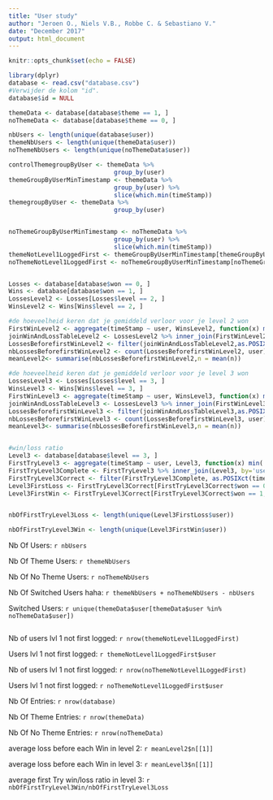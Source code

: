 ```yaml
---
title: "User study"
author: "Jeroen O., Niels V.B., Robbe C. & Sebastiano V."
date: "December 2017"
output: html_document
---
```


```r
knitr::opts_chunk$set(echo = FALSE)
```

```r
library(dplyr)
database <- read.csv("database.csv")
#Verwijder de kolom "id".
database$id = NULL

themeData <- database[database$theme == 1, ]
noThemeData <- database[database$theme == 0, ]

nbUsers <- length(unique(database$user))
themeNbUsers <- length(unique(themeData$user))
noThemeNbUsers <- length(unique(noThemeData$user))

controlThemegroupByUser <- themeData %>% 
                             group_by(user)
themeGroupByUserMinTimestamp <- themeData %>% 
                             group_by(user) %>% 
                             slice(which.min(timeStamp))
themegroupByUser <- themeData %>% 
                             group_by(user)


noThemeGroupByUserMinTimestamp <- noThemeData %>% 
                             group_by(user) %>% 
                             slice(which.min(timeStamp))
themeNotLevel1LoggedFirst <- themeGroupByUserMinTimestamp[themeGroupByUserMinTimestamp$level != 1, ]
noThemeNotLevel1LoggedFirst <- noThemeGroupByUserMinTimestamp[noThemeGroupByUserMinTimestamp$level != 1, ]


Losses <- database[database$won == 0, ]
Wins <- database[database$won == 1, ]
LossesLevel2 <- Losses[Losses$level == 2, ]
WinsLevel2 <- Wins[Wins$level == 2, ]

#de hoeveelheid keren dat je gemiddeld verloor voor je level 2 won
FirstWinLevel2 <- aggregate(timeStamp ~ user, WinsLevel2, function(x) min( as.POSIXct(x)))
joinWinAndLossTableLevel2 <- LossesLevel2 %>% inner_join(FirstWinLevel2, by='user')
LossesBeforefirstWinLevel2 <- filter(joinWinAndLossTableLevel2,as.POSIXct(timeStamp.x) < as.POSIXct(timeStamp.y))
nbLossesBeforefirstWinLevel2 <- count(LossesBeforefirstWinLevel2, user)
meanLevel2<- summarise(nbLossesBeforefirstWinLevel2,n = mean(n))

#de hoeveelheid keren dat je gemiddeld verloor voor je level 3 won
LossesLevel3 <- Losses[Losses$level == 3, ]
WinsLevel3 <- Wins[Wins$level == 3, ]
FirstWinLevel3 <- aggregate(timeStamp ~ user, WinsLevel3, function(x) min( as.POSIXct(x)))
joinWinAndLossTableLevel3 <- LossesLevel3 %>% inner_join(FirstWinLevel3, by='user')
LossesBeforefirstWinLevel3 <- filter(joinWinAndLossTableLevel3,as.POSIXct(timeStamp.x) < as.POSIXct(timeStamp.y))
nbLossesBeforefirstWinLevel3 <- count(LossesBeforefirstWinLevel3, user)
meanLevel3<- summarise(nbLossesBeforefirstWinLevel3,n = mean(n))


#win/loss ratio
Level3 <- database[database$level == 3, ]
FirstTryLevel3 <- aggregate(timeStamp ~ user, Level3, function(x) min( as.POSIXct(x)))
FirstTryLevel3Complete <- FirstTryLevel3 %>% inner_join(Level3, by='user')
FirstTryLevel3Correct <- filter(FirstTryLevel3Complete, as.POSIXct(timeStamp.x) == as.POSIXct(timeStamp.y))
Level3FirstLoss <- FirstTryLevel3Correct[FirstTryLevel3Correct$won == 0, ]
Level3FirstWin <- FirstTryLevel3Correct[FirstTryLevel3Correct$won == 1, ]


nbOfFirstTryLevel3Loss <- length(unique(Level3FirstLoss$user))

nbOfFirstTryLevel3Win <- length(unique(Level3FirstWin$user))
```
Nb Of Users: `r nbUsers`

Nb Of Theme Users: `r themeNbUsers`

Nb Of No Theme Users: `r noThemeNbUsers`

Nb Of Switched Users haha: `r themeNbUsers + noThemeNbUsers - nbUsers`

Switched Users: `r unique(themeData$user[themeData$user %in% noThemeData$user])`
```r

```

Nb of users lvl 1 not first logged: `r nrow(themeNotLevel1LoggedFirst)`

Users lvl 1 not first logged: `r themeNotLevel1LoggedFirst$user`

Nb of users lvl 1 not first logged: `r nrow(noThemeNotLevel1LoggedFirst)`

Users lvl 1 not first logged: `r noThemeNotLevel1LoggedFirst$user`

Nb Of Entries: `r nrow(database)`

Nb Of Theme Entries: `r nrow(themeData)`

Nb Of No Theme Entries: `r nrow(noThemeData)`

average loss before each Win in level 2: `r meanLevel2$n[[1]]`

average loss before each Win in level 3: `r meanLevel3$n[[1]]`

average first Try win/loss ratio in level 3: `r nbOfFirstTryLevel3Win/nbOfFirstTryLevel3Loss`
